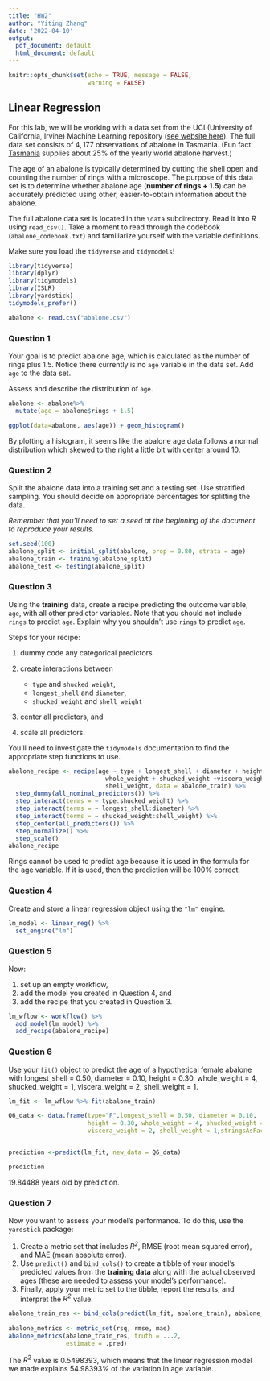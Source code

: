 ```yaml
---
title: "HW2"
author: "Yiting Zhang"
date: '2022-04-10'
output:
  pdf_document: default
  html_document: default
---
```


```r
knitr::opts_chunk$set(echo = TRUE, message = FALSE,
                      warning = FALSE)
```



## Linear Regression

For this lab, we will be working with a data set from the UCI (University of California, Irvine) Machine Learning repository ([see website here](http://archive.ics.uci.edu/ml/datasets/Abalone)). The full data set consists of $4,177$ observations of abalone in Tasmania. (Fun fact: [Tasmania](https://en.wikipedia.org/wiki/Tasmania "Tasmania") supplies about $25\%$ of the yearly world abalone harvest.)


The age of an abalone is typically determined by cutting the shell open and counting the number of rings with a microscope. The purpose of this data set is to determine whether abalone age (**number of rings + 1.5**) can be accurately predicted using other, easier-to-obtain information about the abalone.

The full abalone data set is located in the `\data` subdirectory. Read it into *R* using `read_csv()`. Take a moment to read through the codebook (`abalone_codebook.txt`) and familiarize yourself with the variable definitions.

Make sure you load the `tidyverse` and `tidymodels`!


```r
library(tidyverse)
library(dplyr)
library(tidymodels)
library(ISLR)
library(yardstick)
tidymodels_prefer()
```

```r
abalone <- read.csv("abalone.csv")
```

### Question 1

Your goal is to predict abalone age, which is calculated as the number of rings plus 1.5. Notice there currently is no `age` variable in the data set. Add `age` to the data set.

Assess and describe the distribution of `age`.

```r
abalone <- abalone%>%
  mutate(age = abalone$rings + 1.5)

ggplot(data=abalone, aes(age)) + geom_histogram()
```

By plotting a histogram, it seems like the abalone age data follows a normal distribution which skewed to the right a little bit with center around 10.


### Question 2

Split the abalone data into a training set and a testing set. Use stratified sampling. You should decide on appropriate percentages for splitting the data.

*Remember that you'll need to set a seed at the beginning of the document to reproduce your results.*

```r
set.seed(100)
abalone_split <- initial_split(abalone, prop = 0.80, strata = age)
abalone_train <- training(abalone_split)
abalone_test <- testing(abalone_split)
```

### Question 3

Using the **training** data, create a recipe predicting the outcome variable, `age`, with all other predictor variables. Note that you should not include `rings` to predict `age`. Explain why you shouldn't use `rings` to predict `age`.

Steps for your recipe:

1.  dummy code any categorical predictors

2.  create interactions between

    -   `type` and `shucked_weight`,
    -   `longest_shell` and `diameter`,
    -   `shucked_weight` and `shell_weight`

3.  center all predictors, and

4.  scale all predictors.

You'll need to investigate the `tidymodels` documentation to find the appropriate step functions to use.

```r
abalone_recipe <- recipe(age ~ type + longest_shell + diameter + height + 
                           whole_weight + shucked_weight +viscera_weight + 
                           shell_weight, data = abalone_train) %>% 
  step_dummy(all_nominal_predictors()) %>% 
  step_interact(terms = ~ type:shucked_weight) %>% 
  step_interact(terms = ~ longest_shell:diameter) %>% 
  step_interact(terms = ~ shucked_weight:shell_weight) %>% 
  step_center(all_predictors()) %>% 
  step_normalize() %>%
  step_scale()
abalone_recipe
```

Rings cannot be used to predict age because it is used in the formula for the age variable. If it is used, then the prediction will be 100% correct.


### Question 4

Create and store a linear regression object using the `"lm"` engine.

```r
lm_model <- linear_reg() %>% 
  set_engine("lm")
```

### Question 5

Now:

1.  set up an empty workflow,
2.  add the model you created in Question 4, and
3.  add the recipe that you created in Question 3.

```r
lm_wflow <- workflow() %>% 
  add_model(lm_model) %>% 
  add_recipe(abalone_recipe)
```

### Question 6

Use your `fit()` object to predict the age of a hypothetical female abalone with longest_shell = 0.50, diameter = 0.10, height = 0.30, whole_weight = 4, shucked_weight = 1, viscera_weight = 2, shell_weight = 1.


```r
lm_fit <- lm_wflow %>% fit(abalone_train)

Q6_data <- data.frame(type="F",longest_shell = 0.50, diameter = 0.10,
                      height = 0.30, whole_weight = 4, shucked_weight = 1, 
                      viscera_weight = 2, shell_weight = 1,stringsAsFactors = TRUE)


prediction <-predict(lm_fit, new_data = Q6_data)

prediction
```

19.84488	years old by prediction.


### Question 7

Now you want to assess your model's performance. To do this, use the `yardstick` package:

1.  Create a metric set that includes *R^2^*, RMSE (root mean squared error), and MAE (mean absolute error).
2.  Use `predict()` and `bind_cols()` to create a tibble of your model's predicted values from the **training data** along with the actual observed ages (these are needed to assess your model's performance).
3.  Finally, apply your metric set to the tibble, report the results, and interpret the *R^2^* value.

```r

abalone_train_res <- bind_cols(predict(lm_fit, abalone_train), abalone_train$age)
  
abalone_metrics <- metric_set(rsq, rmse, mae)
abalone_metrics(abalone_train_res, truth = ...2, 
                estimate = .pred)
```

The $R^2$ value is 0.5498393, which means that the linear regression model we made explains 54.98393% of the variation in age variable.